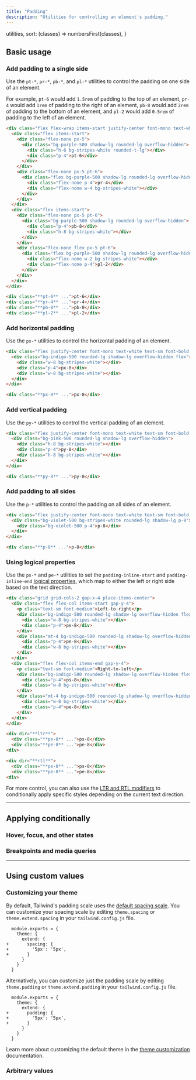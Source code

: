 ---
title: "Padding"
description: "Utilities for controlling an element's padding."
---


  utilities,
  sort: (classes) => numbersFirst(classes),
}

## Basic usage

### Add padding to a single side

Use the `pt-*`, `pr-*`, `pb-*`, and `pl-*` utilities to control the padding on one side of an element.

For example, `pt-6` would add `1.5rem` of padding to the top of an element, `pr-4` would add `1rem` of padding to the right of an element, `pb-8` would add `2rem` of padding to the bottom of an element, and `pl-2` would add `0.5rem` of padding to the left of an element.

```html {{ example: true }}
<div class="flex flex-wrap items-start justify-center font-mono text-white text-sm font-bold leading-6 -mx-5">
  <div class="flex items-start">
    <div class="flex-none px-5">
      <div class="bg-purple-500 shadow-lg rounded-lg overflow-hidden">
        <div class="h-6 bg-stripes-white rounded-t-lg"></div>
        <div class="p-4">pt-6</div>
      </div>
    </div>
    <div class="flex-none px-5 pt-6">
      <div class="flex bg-purple-500 shadow-lg rounded-lg overflow-hidden">
        <div class="flex-none p-4">pr-4</div>
        <div class="flex-none w-4 bg-stripes-white"></div>
      </div>
    </div>
  </div>
  <div class="flex items-start">
    <div class="flex-none px-5 pt-6">
      <div class="bg-purple-500 shadow-lg rounded-lg overflow-hidden">
        <div class="p-4">pb-8</div>
        <div class="h-8 bg-stripes-white"></div>
      </div>
    </div>
    <div class="flex-none flex px-5 pt-6">
      <div class="flex bg-purple-500 shadow-lg rounded-lg overflow-hidden">
        <div class="flex-none w-2 bg-stripes-white"></div>
        <div class="flex-none p-4">pl-2</div>
      </div>
    </div>
  </div>
</div>
```

```html
<div class="**pt-6** ...">pt-6</div>
<div class="**pr-4** ...">pr-4</div>
<div class="**pb-8** ...">pb-8</div>
<div class="**pl-2** ...">pl-2</div>
```

### Add horizontal padding

Use the `px-*` utilities to control the horizontal padding of an element.

```html {{ example: true }}
<div class="flex justify-center font-mono text-white text-sm font-bold leading-6">
  <div class="bg-indigo-500 rounded-lg shadow-lg overflow-hidden flex">
    <div class="w-8 bg-stripes-white"></div>
    <div class="p-4">px-8</div>
    <div class="w-8 bg-stripes-white"></div>
  </div>
</div>
```

```html
<div class="**px-8** ...">px-8</div>
```

### Add vertical padding

Use the `py-*` utilities to control the vertical padding of an element.

```html {{ example: true }}
<div class="flex justify-center font-mono text-white text-sm font-bold leading-6">
  <div class="bg-pink-500 rounded-lg shadow-lg overflow-hidden">
    <div class="h-8 bg-stripes-white"></div>
    <div class="p-4">py-8</div>
    <div class="h-8 bg-stripes-white"></div>
  </div>
</div>
```

```html
<div class="**py-8** ...">py-8</div>
```

### Add padding to all sides

Use the `p-*` utilities to control the padding on all sides of an element.

```html {{ example: true }}
<div class="flex justify-center font-mono text-white text-sm font-bold leading-6">
  <div class="bg-violet-500 bg-stripes-white rounded-lg shadow-lg p-8">
    <div class="bg-violet-500 p-4">p-8</div>
  </div>
</div>
```

```html
<div class="**p-8** ...">p-8</div>
```

### Using logical properties

Use the `ps-*` and `pe-*` utilities to set the `padding-inline-start` and `padding-inline-end` [logical properties](https://developer.mozilla.org/en-US/docs/Web/CSS/CSS_Logical_Properties/Basic_concepts), which map to either the left or right side based on the text direction.

```html {{ example: true }}
<div class="grid grid-cols-2 gap-x-4 place-items-center">
  <div class="flex flex-col items-start gap-y-4">
    <p class="text-sm font-medium">Left-to-right</p>
    <div class="bg-indigo-500 rounded-lg shadow-lg overflow-hidden flex font-mono text-white text-sm font-bold leading-6">
      <div class="w-8 bg-stripes-white"></div>
      <div class="p-4">ps-8</div>
    </div>
    <div class="mt-4 bg-indigo-500 rounded-lg shadow-lg overflow-hidden flex font-mono text-white text-sm font-bold leading-6">
      <div class="p-4">pe-8</div>
      <div class="w-8 bg-stripes-white"></div>
    </div>
  </div>
  <div class="flex flex-col items-end gap-y-4">
    <p class="text-sm font-medium">Right-to-left</p>
    <div class="bg-indigo-500 rounded-lg shadow-lg overflow-hidden flex font-mono text-white text-sm font-bold leading-6">
      <div class="p-4">ps-8</div>
      <div class="w-8 bg-stripes-white"></div>
    </div>
    <div class="mt-4 bg-indigo-500 rounded-lg shadow-lg overflow-hidden flex font-mono text-white text-sm font-bold leading-6">
      <div class="w-8 bg-stripes-white"></div>
      <div class="p-4">pe-8</div>
    </div>
  </div>
</div>
```

```html
<div dir="**ltr**">
  <div class="**ps-8** ...">ps-8</div>
  <div class="**pe-8** ...">pe-8</div>
<div>

<div dir="**rtl**">
  <div class="**ps-8** ...">ps-8</div>
  <div class="**pe-8** ...">pe-8</div>
<div>
```

For more control, you can also use the [LTR and RTL modifiers](/docs/hover-focus-and-other-states#rtl-support) to conditionally apply specific styles depending on the current text direction.

---

## <Heading ignore>Applying conditionally</Heading>

### <Heading ignore>Hover, focus, and other states</Heading>

<HoverFocusAndOtherStates defaultClass="py-4" featuredClass="py-8" />

### <Heading ignore>Breakpoints and media queries</Heading>

<BreakpointsAndMediaQueries defaultClass="py-4" featuredClass="py-8" />

---

## Using custom values

### Customizing your theme

By default, Tailwind's padding scale uses the [default spacing scale](/docs/customizing-spacing). You can customize your spacing scale by editing `theme.spacing` or `theme.extend.spacing` in your `tailwind.config.js` file.

```diff-js {{ filename: 'tailwind.config.js' }}
  module.exports = {
    theme: {
      extend: {
+       spacing: {
+         '5px': '5px',
+       }
      }
    }
  }
```

Alternatively, you can customize just the padding scale by editing `theme.padding` or `theme.extend.padding` in your `tailwind.config.js` file.

```diff-js {{ filename: 'tailwind.config.js' }}
  module.exports = {
    theme: {
      extend: {
+       padding: {
+         '5px': '5px',
+       }
      }
    }
  }
```

Learn more about customizing the default theme in the [theme customization](/docs/theme#customizing-the-default-theme) documentation.

### Arbitrary values

<ArbitraryValues property="padding" featuredClass="p-[5px]" />
